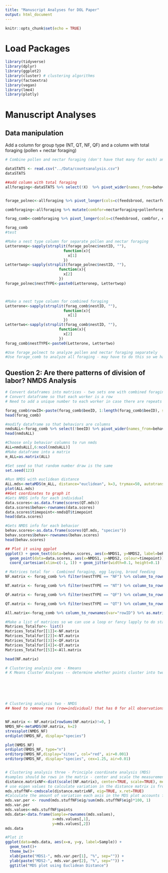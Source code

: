 ```yaml
---
title: "Manuscript Analyses for DOL Paper" 
output: html_document
---
```


```r
knitr::opts_chunk$set(echo = TRUE)
```


# Load Packages
```r
library(tidyverse)
library(dplyr)
library(ggplot2)
library(cluster) # clustering algorithms
library(factoextra)
library(vegan) 
library(lme4)
library(plotly)
```

# Manuscript Analyses
## Data manipulation
Add a column for group type (NT, QT, NF, QF) and a column with total foraging (pollen + nectar foraging)
```r
# Combine pollen and nectar foraging (don't have that many for each) and then remove columns other than egg laying, brood feeding and foraging 

dataSTATS <- read.csv("../Data/countsanalysis.csv")
dataSTATS

##add column with total foraging 
allforaging<-dataSTATS %>% select(!X)  %>% pivot_wider(names_from=behav, values_from=totCount) %>% replace(is.na(.), 0) %>% select(!c(fillshoneypot, other, end, broodmanipulate, offbrood, incubate, waxmanipulate, laysegg, eatsbrood))


forage_polnec<-allforaging %>% pivot_longer(cols=c(feedsbrood, nectarforaging, pollenforaging, egglaying), names_to="behav", values_to="Count") 

combforaging<-allforaging %>% mutate(combfor=nectarforaging+pollenforaging) %>% select(!c(nectarforaging, pollenforaging))

forag_comb<-combforaging %>% pivot_longer(cols=c(feedsbrood, combfor, egglaying), names_to="behav", values_to="Count")

forag_comb
#test

#Make a nest type column for separate pollen and nectar foraging 
Letteronep<-sapply(strsplit(forage_polnec$nestID, ""), 
                          function(x){
                            x[1]
                          })
Lettertwop<-sapply(strsplit(forage_polnec$nestID, ""),
                        function(x){
                          x[2]
                        })   
forage_polnec$nestTYPE<-paste0(Letteronep, Lettertwop)



#Make a nest type column for combined foraging
Letterone<-sapply(strsplit(forag_comb$nestID, ""), 
                          function(x){
                            x[1]
                          })
Lettertwo<-sapply(strsplit(forag_comb$nestID, ""),
                        function(x){
                          x[2]
                        })   
forag_comb$nestTYPE<-paste0(Letterone, Lettertwo)

#Use forage_polnect to analyze pollen and nectar foraging separately 
#Use forage_comb to analyze all foraging - may have to do this so we have enough 


```

## Question 2: Are there patterns of division of labor? NMDS Analysis
```r
# Convert dataframes into matrices - two sets one with combined foraging and one with separated foraging 
# Convert dataframe so that each worker is a row 
# Need to add a unique number to each worker in case there are repeats 

forag_comb$rowID<-paste(forag_comb$beeID, 1:length(forag_comb$beeID), sep="_")
head(forag_comb)

#modify dataframe so that behaviors are columns 
nmdsALL<-forag_comb %>% select(!beeID) %>% pivot_wider(names_from=behav, values_from=Count) %>% replace(is.na(.), 0)
head(nmdsALL)

#Choose only behavior columns to run nmds
ALL=nmdsALL[,6:ncol(nmdsALL)]
#Make dataframe into a matrix
m_ALL=as.matrix(ALL)

#Set seed so that random number draw is the same
set.seed(123)

#Run NMDS with euclidean distance
ALL.mds<-metaMDS(m_ALL, distance="euclidean", k=3, trymax=50, autotransform=FALSE, wassccores=TRUE, noshare=FALSE)
plot(ALL.mds)
##Get coordinates to graph it 
#Gets NMDS info for each individual
data.scores<-as.data.frame(scores(QT.mds))
data.scores$behav<-rownames(data.scores)
data.scores$timepoint<-nmdsQT$timepoint
head(data.scores)

#Gets NMDS info for each behavior
behav.scores<-as.data.frame(scores(QT.mds, "species"))
behav.scores$behav<-rownames(behav.scores)
head(behav.scores)

## Plot it using ggplot
ggplot() + geom_text(data=behav.scores, aes(x=NMDS1, y=NMDS2, label=behav)) +
  geom_point(data=data.scores, aes(x=NMDS1, y=NMDS2, colour=timepoint)) + 
  coord_cartesian(xlim=c(-1, 1)) + geom_jitter(width=0.1, height=0.1)

```


```r

# Matrices total for - Combined foraging, egg laying, brood feeding
NF.matrix <- forag_comb %>% filter(nestTYPE == "NF") %>% column_to_rownames(var="rowID") %>% as.matrix()

NT.matrix <- forag_comb %>% filter(nestTYPE == "NT") %>% column_to_rownames(var="rowID") %>% as.matrix()

QF.matrix <- forag_comb %>% filter(nestTYPE == "QF") %>% column_to_rownames(var="rowID") %>% as.matrix()

QT.matrix <- forag_comb %>% filter(nestTYPE == "QT") %>% column_to_rownames(var="rowID") %>% as.matrix()

All.matrix<-forag_comb %>% column_to_rownames(var="rowID") %>% as.matrix()

#Make a list of matrices so we can use a loop or fancy lapply to do stats 
Matrices_Totalfor<- list()
Matrices_Totalfor[[1]]<-NF.matrix
Matrices_Totalfor[[2]]<-NT.matrix
Matrices_Totalfor[[3]]<-QF.matrix
Matrices_Totalfor[[4]]<-QT.matrix
Matrices_Totalfor[[5]]<-All.matrix

head(NF.matrix)
```


```r
# Clustering analysis one - Kmeans 
# K Means Cluster Analyses -- determine whether points cluster into two or more groups






# Clustering analysis two - NMDS 
## Need to remove rows (row=individual) that has 0 for all observations - maybe we want to change this someway so we can see clustering of individuals doing nothing 


NF.matrix <- NF.matrix[rowSums(NF.matrix)!=0, ] 
NMDS_NF<-metaMDS(NF.matrix, k=2)
stressplot(NMDS_NF)
ordiplot(NMDS_NF, display="species")

plot(NMDS_NF)
ordiplot(NMDS_NF, type="n")
orditorp(NMDS_NF,display="sites", col="red", air=0.001)
orditorp(NMDS_NF, display="species", cex=1.25, air=0.01)


# Clustering analysis three - Principle coordinate analysis (MDS)
#samples should be rows in the matrix - center and scale the measurements for each behavior
distance.matrixNF<-dist(scale((NF.matrix), center=TRUE, scale=TRUE), method="euclidean")
# use eigen values to calculate variation in the distance matrix is from each axis in the final plot
mds.stuffNF<-cmdscale(distance.matrixNF, eig=TRUE, x.ret=TRUE) 
#Calculate the amount of variation each axis in the MDS plot accounts for using eigen values
mds.var.per <- round(mds.stuffNF$eig/sum(mds.stuffNF$eig)*100, 1)
mds.var.per
mds.values<-mds.stuffNF$points
mds.data<-data.frame(Sample=rownames(mds.values), 
                     x=mds.values[,1],
                     y=mds.values[,2])
mds.data

#Plot it
ggplot(data=mds.data, aes(x=x, y=y, label=Sample)) +
  geom_text()+
  theme_bw()+
  xlab(paste("MDS1-", mds.var.per[1], "%", sep="")) +
  ylab(paste("MDS2-", mds.var.per[2], "%", sep="")) +
  ggtitle("MDS plot using Euclidean Distance")




```


